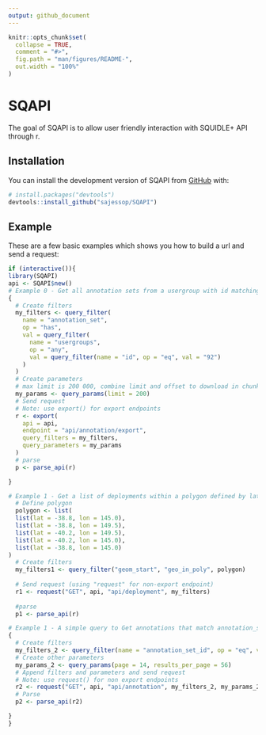 ```yaml
---
output: github_document
---
```


<!-- README.md is generated from README.Rmd. Please edit that file -->

```r
knitr::opts_chunk$set(
  collapse = TRUE,
  comment = "#>",
  fig.path = "man/figures/README-",
  out.width = "100%"
)
```

# SQAPI

<!-- badges: start -->
<!-- badges: end -->

The goal of SQAPI is to allow user friendly interaction with SQUIDLE+ API through r.

## Installation

You can install the development version of SQAPI from [GitHub](https://github.com/) with:

``` r
# install.packages("devtools")
devtools::install_github("sajessop/SQAPI")
```

## Example

These are a few basic examples which shows you how to build a url and send a request:

```r
if (interactive()){
library(SQAPI)
api <- SQAPI$new()
# Example 0 - Get all annotation sets from a usergroup with id matching 92
{
  # Create filters
  my_filters <- query_filter(
    name = "annotation_set",
    op = "has",
    val = query_filter(
      name = "usergroups",
      op = "any",
      val = query_filter(name = "id", op = "eq", val = "92")
    )
  )
  # Create parameters
  # max limit is 200 000, combine limit and offset to download in chunks
  my_params <- query_params(limit = 200)
  # Send request
  # Note: use export() for export endpoints
  r <- export(
    api = api,
    endpoint = "api/annotation/export",
    query_filters = my_filters,
    query_parameters = my_params
  )
  # parse
  p <- parse_api(r)

}

# Example 1 - Get a list of deployments within a polygon defined by lat long coords
  # Define polygon
  polygon <- list(
  list(lat = -38.8, lon = 145.0),
  list(lat = -38.8, lon = 149.5),
  list(lat = -40.2, lon = 149.5),
  list(lat = -40.2, lon = 145.0),
  list(lat = -38.8, lon = 145.0)
)
  # Create filters
  my_filters1 <- query_filter("geom_start", "geo_in_poly", polygon)
  
  # Send request (using "request" for non-export endpoint)
  r1 <- request("GET", api, "api/deployment", my_filters)
  
  #parse
  p1 <- parse_api(r)

# Example 1 - A simple query to Get annotations that match annotation_set_id = 5432 and specify pagination parameters
{
  # Create filters
  my_filters_2 <- query_filter(name = "annotation_set_id", op = "eq", val = "5432")
  # Create other parameters
  my_params_2 <- query_params(page = 14, results_per_page = 56)
  # Append filters and parameters and send request
  # Note: use request() for non export endpoints
  r2 <- request("GET", api, "api/annotation", my_filters_2, my_params_2)
  # Parse
  p2 <- parse_api(r2)

}
}
```




